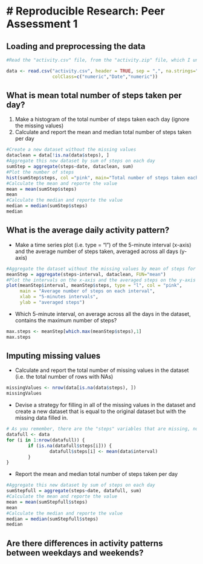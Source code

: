 # Reproducible Research: Peer Assessment 1
==========================================

## Loading and preprocessing the data

```r
#Read the "activity.csv" file, from the "activity.zip" file, which I unzipped and placed in the same directory as the Rmarkdown file. By the way, this folder is also my working directory, which is previously set.

data <- read.csv("activity.csv", header = TRUE, sep = ",", na.strings="NA",
                 colClass=c("numeric","Date","numeric"))
```

## What is mean total number of steps taken per day?

1. Make a histogram of the total number of steps taken each day (ignore the missing values)
2. Calculate and report the mean and median total number of steps taken per day

```r
#Create a new dataset without the missing values
dataclean = data[!is.na(data$steps), ]
#Aggregate this new dataset by sum of steps on each day
sumStep = aggregate(steps~date, dataclean, sum)
#Plot the number of steps
hist(sumStep$steps, col ="pink", main="Total number of steps taken each day", xlab="Number of steps each day")
#Calculate the mean and reporte the value
mean = mean(sumStep$steps)
mean
#Calculate the median and reporte the value
median = median(sumStep$steps)
median

```

## What is the average daily activity pattern?
* Make a time series plot (i.e. type = "l") of the 5-minute interval (x-axis) and the average number of steps taken, averaged across all days (y-axis)

```r
#Aggregate the dataset without the missing values by mean of steps for each interval
meanStep = aggregate(steps~interval, dataclean, FUN="mean")
#Plot the intervals on the x-axis and the averaged steps on the y-axis
plot(meanStep$interval, meanStep$steps, type = "l", col = "pink",
     main = "Average number of steps on each interval",
     xlab = "5-minutes intervals",
     ylab = "averaged steps")

```

* Which 5-minute interval, on average across all the days in the dataset, contains the maximum number of steps?

```r
max.steps <- meanStep[which.max(meanStep$steps),1]
max.steps
```


## Imputing missing values

* Calculate and report the total number of missing values in the dataset (i.e. the total number of rows with NAs)
```r
missingValues <- nrow(data[is.na(data$steps), ])
missingValues
```

* Devise a strategy for filling in all of the missing values in the dataset and create a new dataset that is equal to the original dataset but with the missing data filled in.

```r
# As you remember, there are the "steps" variables that are missing, not the interval variables. I don't know if it's a good strategy but i've chosen to fill the missing values with the mean of the intervals'days on which the steps are missing.
datafull <- data
for (i in 1:nrow(datafull)) {
        if (is.na(datafull$steps[i])) {
                datafull$steps[i] <- mean(data$interval)
        }
}
```

* Report the mean and median total number of steps taken per day

```r
#Aggregate this new dataset by sum of steps on each day
sumStepfull = aggregate(steps~date, datafull, sum)
#Calculate the mean and reporte the value
mean = mean(sumStepfull$steps)
mean
#Calculate the median and reporte the value
median = median(sumStepfull$steps)
median

```

## Are there differences in activity patterns between weekdays and weekends?



